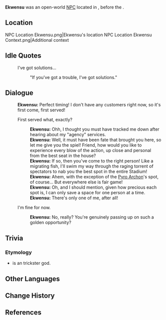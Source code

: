 {{Meta
<!-- Remove this template after adding the missing info -->
|missing_NPC_profile  = yes
}}
{{Character Infobox
|type             = Open-World NPC
|image            = NPC Ekwensu.png
|realname         = 
|deceased         = Died at some point between [[The Surging Darkness]] and [[Despair Engulfs the Heavens]]<ref>{{Ref/NPC|Coa|s=3}}</ref>
|region           = Natlan
|location         = Natlan
|affiliation      = Scions of the Canopy
|title            = 

|ancestry         = <!-- Clan/family -->
|father           = 
|mother           = 
|spouse           = 
|sibling          = 
|child            = 
|relative         = 

|voiceEN          = 
|voiceCN          = 
|voiceJP          = 
|voiceKR          = 
|dialoguereward   = 
}}
'''Ekwensu''' was an open-world [[NPC]] located in {{Location|Stadium of the Sacred Flame}}, before the {{Quest|A Fuel Named "Fate"}}.

==Location==
<gallery>
NPC Location Ekwensu.png|Ekwensu's location
NPC Location Ekwensu Context.png|Additional context
</gallery>
<!--
==Profile==
Detailed story/lore information goes here.
''(To be added.)''

===Appearance===
Keep appearance section short and concise. Limit to 2 paragraphs with 3-4 sentences each.
''(To be added.)''

==Quests and Events==
{{Quests and Events}}
-->
==Idle Quotes==
{{Dialogue Start}}
: {{DIcon|Idle}} I've got solutions...
:: {{A|VO Ekwensu 01.ogg}} "If you've got a trouble, I've got solutions."
{{Dialogue End}}

==Dialogue==
{{Dialogue Start}}
:'''Ekwensu:''' Perfect timing! I don't have any customers right now, so it's first come, first served!
:{{DIcon}} First served what, exactly?
::'''Ekwensu:''' Ohh, I thought you must have tracked me down after hearing about my "agency" services.
::'''Ekwensu:''' Well, it must have been fate that brought you here, so let me give you the spiel! Friend, how would you like to experience every blow of the action, up close and personal from the best seat in the house?
::'''Ekwensu:''' If so, then you've come to the right person! Like a migrating fish, I'll swim my way through the raging torrent of spectators to nab you the best spot in the entire Stadium!
::'''Ekwensu:''' Ahem, with the exception of the [[Pyro Archon]]'s spot, of course... But everywhere else is fair game!
::'''Ekwensu:''' Oh, and I should mention, given how precious each spot is, I can only save a space for one person at a time.
::'''Ekwensu:''' There's only one of me, after all!
:{{DIcon}} I'm fine for now.
::'''Ekwensu:''' No, really? You're genuinely passing up on such a golden opportunity?
{{Dialogue End}}
<!--
==Event Dialogue==
===Event Name===
{{Dialogue Start}}
:'''Ekwensu:'''
{{Dialogue End}}
-->
==Trivia==
===Etymology===
* {{W|Ekwensu}} is an {{W|Igbo people|Igbo}} trickster god.

==Other Languages==
{{Other Languages|default_hidden=1
|en      = Ekwensu
|zhs     = 埃文苏
|zhs_rm  = Āiwénsū
|zht     = 埃文蘇
|zht_rm  = Āiwénsū
|ja      = クウェンス
|ko      = 에크웬수
|es      = Ekwensu
|fr      = Ekwensu
|ru      = Эквенсу
|th      = Ekwensu
|vi      = Ekwensu
|de      = Ekwensu
|id      = Ekwensu
|pt      = Ekwensu
|tr      = Ekwensu
|it      = Ekwensu
}}

==Change History==
{{Change History|5.0}}

==References==
{{Reflist}}